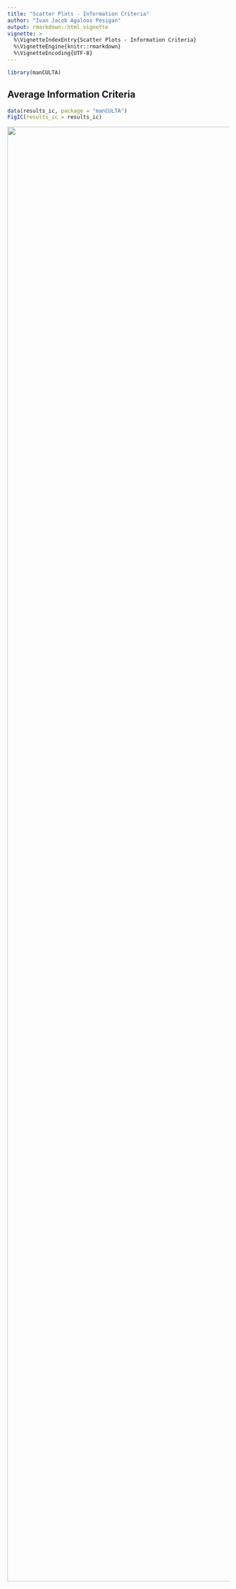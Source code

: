 ```yaml
---
title: "Scatter Plots - Information Criteria"
author: "Ivan Jacob Agaloos Pesigan"
output: rmarkdown::html_vignette
vignette: >
  %\VignetteIndexEntry{Scatter Plots - Information Criteria}
  %\VignetteEngine{knitr::rmarkdown}
  %\VignetteEncoding{UTF-8}
---
```





``` r
library(manCULTA)
```

## Average Information Criteria


``` r
data(results_ic, package = "manCULTA")
FigIC(results_ic = results_ic)
```

<img src="fig-vignettes-scatter-plots-ic-unnamed-chunk-3-1.png" width="3300" />

